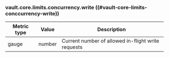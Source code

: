 ### vault.core.limits.concurrency.write ((#vault-core-limits-conccurrency-write))

Metric type | Value   | Description
----------- | ------- | -----------
gauge       | number  | Current number of allowed in-flight write requests
